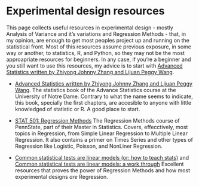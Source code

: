 # Experimental design resources

This page collects useful resources in experimental design - mostly Analysis of Variance and it's variations and Regression Methods - that, in my opinion, are enough to get most peoples project up and running on the statistical front. Most of this resources assume previous exposure, in some way or another, to statistics, R, and Python, so they may not be the most approapriate resources for beginners. In any case, if you're a beginner and you still want to use this resources, my advice is to start with [Advanced Statistics written by Zhiyong Johnny Zhang and Lijuan Peggy Wang](https://advstats.psychstat.org).

* [Advanced Statistics written by Zhiyong Johnny Zhang and Lijuan Peggy Wang](https://advstats.psychstat.org). The statistics book of the Advance Statistics course at the University of Notre Dame. Contrary to what the name seems to indicate, this book, specially the first chapters, are accesible to anyone with little knowledged of statistic or R. A good place to start.     

* [STAT 501: Regression Methods](https://online.stat.psu.edu/stat501/) The Regression Methods course of PennState, part of their Master in Statistics. Covers, effecctively, most topics in Regression, from Simple Linear Regression to Multiple Linear Regression. It also contains a primer on Times Series and other types of Regression like Logistic, Poisson, and NonLiner Regression.

* [Common statistical tests are linear models (or: how to teach stats)](https://lindeloev.github.io/tests-as-linear/#1_the_simplicity_underlying_common_tests) and [Common statistical tests are linear models: a work through](https://steverxd.github.io/Stat_tests/) Excellent resources that proves the power of Regression Methods and how most experimental designs *are* Regression. 
